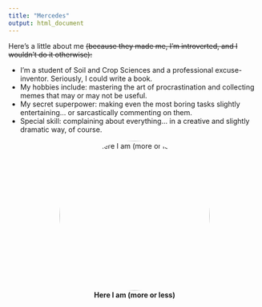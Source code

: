 ```yaml
---
title: "Mercedes"
output: html_document
---
```


Here’s a little about me ~~(because they made me, I’m introverted, and I wouldn’t do it otherwise):~~

-   I’m a student of Soil and Crop Sciences and a professional excuse-inventor. Seriously, I could write a book.
-   My hobbies include: mastering the art of procrastination and collecting memes that may or may not be useful.
-   My secret superpower: making even the most boring tasks slightly entertaining… or sarcastically commenting on them.
-   Special skill: complaining about everything… in a creative and slightly dramatic way, of course.

::: {style="text-align:center;"}

![ **Here I am (more or less)**](images/image1.png){style="border-radius:50%;" width="300"}
:::
